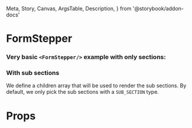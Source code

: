   Meta,
  Story,
  Canvas,
  ArgsTable,
  Description,
} from '@storybook/addon-docs'


<Meta title="Navigation/FormStepper" component={FormStepper} />

# FormStepper

<DescriptionFigma name="FormStepper" />

### Very basic `<FormStepper/>` example with only sections:

<Canvas>
  <Story name="Default">
    <FormStepper
      theme={FormStepperThemes.PURPLE}
      formName="Form name"
      sections={[
        { name: 'Section name #1' },
        { name: 'Section name #2' },
        { name: 'Section name #3' },
        { name: 'Section name #4' },
        { name: 'Section name #5' },
      ]}
    />
  </Story>
</Canvas>

### With sub sections

We define a children array that will be used to render the sub sections. By default, we only pick the sub sections with a `SUB_SECTION` type.

<Canvas>
  <Story name="SubSections">
    <FormStepper
      theme={FormStepperThemes.PURPLE}
      sections={[
        { name: 'Section #1' },
        {
          name: 'Section #2',
          children: [
            { type: 'SUB_SECTION', name: 'Sub section #1' },
            { type: 'SUB_SECTION', name: 'Sub section #2' },
            { type: 'SUB_SECTION', name: 'Sub section #3' },
            { type: 'SOME_TYPE', name: 'Sub section #4' },
            { type: 'SOME_TYPE', name: 'Sub section #5' },
          ],
        },
        { name: 'Section #3' },
        { name: 'Section #4' },
        { name: 'Section #5' },
      ]}
      activeSection={1}
    />
  </Story>
</Canvas>

# Props

<ArgsTable of={FormStepper} />
